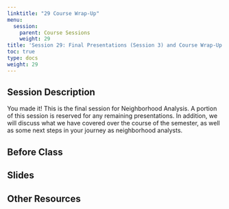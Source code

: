 ```yaml
---
linktitle: "29 Course Wrap-Up"
menu:
  session:
    parent: Course Sessions
    weight: 29
title: 'Session 29: Final Presentations (Session 3) and Course Wrap-Up'
toc: true
type: docs
weight: 29
---
```


## Session Description

You made it! This is the final session for Neighborhood Analysis. A portion of this session is reserved for any remaining presentations. In addition, we will discuss what we have covered over the course of the semester, as well as some next steps in your journey as neighborhood analysts.

## Before Class

## Slides

## Other Resources
